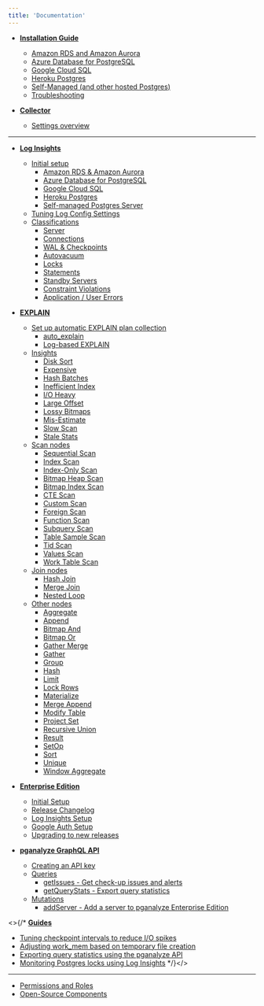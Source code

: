 ```yaml
---
title: 'Documentation'
---
```


* **[Installation Guide](/docs/install)**
  - [Amazon RDS and Amazon Aurora](/docs/install/amazon_rds/01_configure_rds_instance)
  - [Azure Database for PostgreSQL](/docs/install/azure_database/01_create_monitoring_user)
  - [Google Cloud SQL](/docs/install/google_cloud_sql/01_create_monitoring_user)
  - [Heroku Postgres](/docs/install/heroku_postgres/01_deploy_the_collector)
  - [Self-Managed (and other hosted Postgres)](/docs/install/self_managed/00_choose_setup_method)
  - [Troubleshooting](/docs/install/troubleshooting)

* **[Collector](/docs/collector)**
  - [Settings overview](/docs/collector/settings)

<hr />

* **[Log Insights](/docs/log-insights)**
  - [Initial setup](/docs/log-insights/setup)
      * [Amazon RDS & Amazon Aurora](/docs/log-insights/setup/amazon-rds)
      * [Azure Database for PostgreSQL](/docs/log-insights/setup/azure-database)
      * [Google Cloud SQL](/docs/log-insights/setup/google-cloud-sql)
      * [Heroku Postgres](/docs/log-insights/setup/heroku-postgres)
      * [Self-managed Postgres Server](/docs/log-insights/setup/self-managed)
  - [Tuning Log Config Settings](/docs/log-insights/setup/tuning-log-config-settings)
  - [Classifications](/docs/log-insights)
      * [Server](/docs/log-insights/server)
      * [Connections](/docs/log-insights/connections)
      * [WAL & Checkpoints](/docs/log-insights/wal-checkpoints)
      * [Autovacuum](/docs/log-insights/autovacuum)
      * [Locks](/docs/log-insights/locks)
      * [Statements](/docs/log-insights/statements)
      * [Standby Servers](/docs/log-insights/standby)
      * [Constraint Violations](/docs/log-insights/constraint-violations)
      * [Application / User Errors](/docs/log-insights/app-errors)

* **[EXPLAIN](/docs/explain)**
  - [Set up automatic EXPLAIN plan collection](/docs/explain/setup)
      * [auto_explain](/docs/explain/setup/auto_explain)
      * [Log-based EXPLAIN](/docs/explain/setup/log_explain)
  - [Insights](/docs/explain/insights)
      * [Disk Sort](/docs/explain/insights/disk-sort)
      * [Expensive](/docs/explain/insights/expensive)
      * [Hash Batches](/docs/explain/insights/hash-batches)
      * [Inefficient Index](/docs/explain/insights/inefficient-index)
      * [I/O Heavy](/docs/explain/insights/io-heavy)
      * [Large Offset](/docs/explain/insights/large-offset)
      * [Lossy Bitmaps](/docs/explain/insights/lossy-bitmaps)
      * [Mis-Estimate](/docs/explain/insights/mis-estimate)
      * [Slow Scan](/docs/explain/insights/slow-scan)
      * [Stale Stats](/docs/explain/insights/stale-stats)
  - [Scan nodes](/docs/explain/scan-nodes)
      * [Sequential Scan](/docs/explain/scan-nodes/sequential-scan)
      * [Index Scan](/docs/explain/scan-nodes/index-scan)
      * [Index-Only Scan](/docs/explain/scan-nodes/index-only-scan)
      * [Bitmap Heap Scan](/docs/explain/scan-nodes/bitmap-heap-scan)
      * [Bitmap Index Scan](/docs/explain/scan-nodes/bitmap-index-scan)
      * [CTE Scan](/docs/explain/scan-nodes/cte-scan)
      * [Custom Scan](/docs/explain/scan-nodes/custom-scan)
      * [Foreign Scan](/docs/explain/scan-nodes/foreign-scan)
      * [Function Scan](/docs/explain/scan-nodes/function-scan)
      * [Subquery Scan](/docs/explain/scan-nodes/subquery-scan)
      * [Table Sample Scan](/docs/explain/scan-nodes/table-sample-scan)
      * [Tid Scan](/docs/explain/scan-nodes/tid-scan)
      * [Values Scan](/docs/explain/scan-nodes/values-scan)
      * [Work Table Scan](/docs/explain/scan-nodes/work-table-scan)
  - [Join nodes](/docs/explain/join-nodes)
      * [Hash Join](/docs/explain/join-nodes/hash-join)
      * [Merge Join](/docs/explain/join-nodes/hash-join)
      * [Nested Loop](/docs/explain/join-nodes/nested-loop)
  - [Other nodes](/docs/explain/other-nodes)
      * [Aggregate](/docs/explain/other-nodes/aggregate)
      * [Append](/docs/explain/other-nodes/append)
      * [Bitmap And](/docs/explain/other-nodes/bitmap-and)
      * [Bitmap Or](/docs/explain/other-nodes/bitmap-or)
      * [Gather Merge](/docs/explain/other-nodes/gather-merge)
      * [Gather](/docs/explain/other-nodes/gather)
      * [Group](/docs/explain/other-nodes/group)
      * [Hash](/docs/explain/other-nodes/hash)
      * [Limit](/docs/explain/other-nodes/limit)
      * [Lock Rows](/docs/explain/other-nodes/lock-rows)
      * [Materialize](/docs/explain/other-nodes/materialize)
      * [Merge Append](/docs/explain/other-nodes/merge-append)
      * [Modify Table](/docs/explain/other-nodes/modify-table)
      * [Project Set](/docs/explain/other-nodes/project-set)
      * [Recursive Union](/docs/explain/other-nodes/recursive-union)
      * [Result](/docs/explain/other-nodes/result)
      * [SetOp](/docs/explain/other-nodes/set-op)
      * [Sort](/docs/explain/other-nodes/sort)
      * [Unique](/docs/explain/other-nodes/unique)
      * [Window Aggregate](/docs/explain/other-nodes/window-aggregate)

* **[Enterprise Edition](/docs/enterprise)**
  - [Initial Setup](/docs/enterprise/setup)
  - [Release Changelog](/docs/enterprise/releases)
  - [Log Insights Setup](/docs/enterprise/log-insights)
  - [Google Auth Setup](/docs/enterprise/google-auth)
  - [Upgrading to new releases](/docs/enterprise/upgrade)

* **[pganalyze GraphQL API](/docs/api)**
  - [Creating an API key](/docs/api/create-api-key)
  - [Queries](/docs/api/queries)
      * [getIssues - Get check-up issues and alerts](/docs/api/queries/getIssues)
      * [getQueryStats - Export query statistics](/docs/api/queries/getQueryStats)
  - [Mutations](/docs/api/mutations)
      * [addServer - Add a server to pganalyze Enterprise Edition](/docs/api/mutations/addServer)

<>{/* **[Guides](/docs/guides)**
  - [Tuning checkpoint intervals to reduce I/O spikes](/docs/guides/tuning-checkpoint-intervals)
  - [Adjusting work_mem based on temporary file creation](/docs/guides/adjusting-work-mem)
  - [Exporting query statistics using the pganalyze API](/docs/guides/exporting-query-statistics)
  - [Monitoring Postgres locks using Log Insights](/docs/guides/monitoring-postgres-locks-using-log-insights)
*/}</>

---

* [Permissions and Roles](/docs/permissions)
* [Open-Source Components](/docs/open_source_components)
